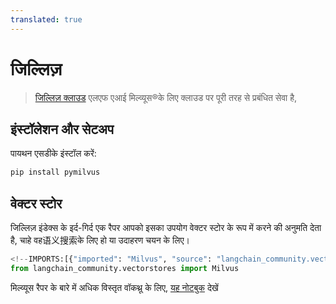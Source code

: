 ```yaml
---
translated: true
---
```


# जिल्लिज़

>[जिल्लिज़ क्लाउड](https://zilliz.com/doc/quick_start) एलएफ एआई मिल्व्यूस®के लिए क्लाउड पर पूरी तरह से प्रबंधित सेवा है,

## इंस्टॉलेशन और सेटअप

पायथन एसडीके इंस्टॉल करें:

```bash
pip install pymilvus
```

## वेक्टर स्टोर

जिल्लिज़ इंडेक्स के इर्द-गिर्द एक रैपर आपको इसका उपयोग वेक्टर स्टोर के रूप में करने की अनुमति देता है,
चाहे वह语义搜索के लिए हो या उदाहरण चयन के लिए।

```python
<!--IMPORTS:[{"imported": "Milvus", "source": "langchain_community.vectorstores", "docs": "https://api.python.langchain.com/en/latest/vectorstores/langchain_community.vectorstores.milvus.Milvus.html", "title": "Zilliz"}]-->
from langchain_community.vectorstores import Milvus
```

मिल्व्यूस रैपर के बारे में अधिक विस्तृत वॉकथ्रू के लिए, [यह नोटबुक](/docs/integrations/vectorstores/zilliz) देखें
